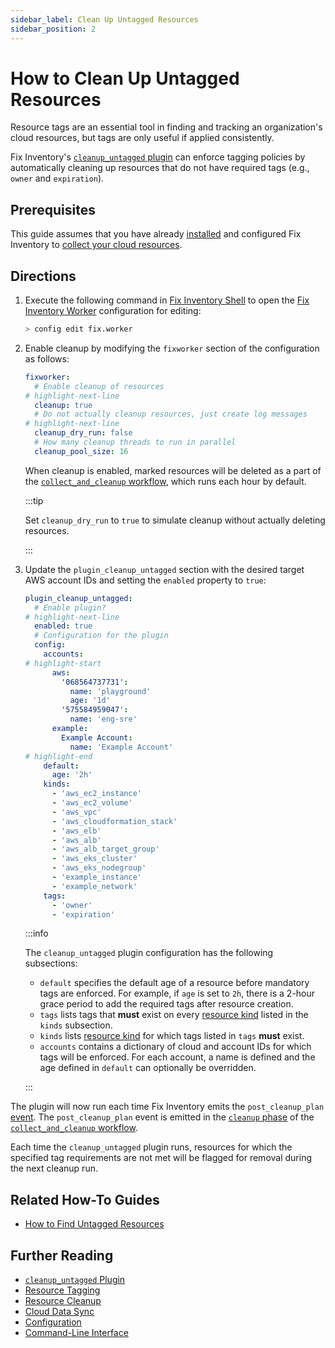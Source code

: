 ```yaml
---
sidebar_label: Clean Up Untagged Resources
sidebar_position: 2
---
```


# How to Clean Up Untagged Resources

Resource tags are an essential tool in finding and tracking an organization's cloud resources, but tags are only useful if applied consistently.

Fix Inventory's [`cleanup_untagged` plugin](../../reference/components/plugins/cleanup_untagged.mdx) can enforce tagging policies by automatically cleaning up resources that do not have required tags (e.g., `owner` and `expiration`).

## Prerequisites

This guide assumes that you have already [installed](../../getting-started/install/index.mdx) and configured Fix Inventory to [collect your cloud resources](../../getting-started/configure/index.mdx).

## Directions

1. Execute the following command in [Fix Inventory Shell](../../reference/components/shell.mdx) to open the [Fix Inventory Worker](../../reference/components/worker.mdx) configuration for editing:

   ```bash
   > config edit fix.worker
   ```

2. Enable cleanup by modifying the `fixworker` section of the configuration as follows:

   ```yaml
   fixworker:
     # Enable cleanup of resources
   # highlight-next-line
     cleanup: true
     # Do not actually cleanup resources, just create log messages
   # highlight-next-line
     cleanup_dry_run: false
     # How many cleanup threads to run in parallel
     cleanup_pool_size: 16
   ```

   When cleanup is enabled, marked resources will be deleted as a part of the [`collect_and_cleanup` workflow](../../reference/workflows/index.mdx#collect_and_cleanup-workflow), which runs each hour by default.

   :::tip

   Set `cleanup_dry_run` to `true` to simulate cleanup without actually deleting resources.

   :::

3. Update the `plugin_cleanup_untagged` section with the desired target AWS account IDs and setting the `enabled` property to `true`:

   ```yaml title="cleanup_untagged plugin configuration"
   plugin_cleanup_untagged:
     # Enable plugin?
   # highlight-next-line
     enabled: true
     # Configuration for the plugin
     config:
       accounts:
   # highlight-start
         aws:
           '068564737731':
             name: 'playground'
             age: '1d'
           '575584959047':
             name: 'eng-sre'
         example:
           Example Account:
             name: 'Example Account'
   # highlight-end
       default:
         age: '2h'
       kinds:
         - 'aws_ec2_instance'
         - 'aws_ec2_volume'
         - 'aws_vpc'
         - 'aws_cloudformation_stack'
         - 'aws_elb'
         - 'aws_alb'
         - 'aws_alb_target_group'
         - 'aws_eks_cluster'
         - 'aws_eks_nodegroup'
         - 'example_instance'
         - 'example_network'
       tags:
         - 'owner'
         - 'expiration'
   ```

   :::info

   The `cleanup_untagged` plugin configuration has the following subsections:

   - `default` specifies the default age of a resource before mandatory tags are enforced. For example, if `age` is set to `2h`, there is a 2-hour grace period to add the required tags after resource creation.
   - `tags` lists tags that **must** exist on every [resource kind](../../concepts/asset-inventory-graph/index.mdx#resource-kinds) listed in the `kinds` subsection.
   - `kinds` lists [resource kind](../../concepts/asset-inventory-graph/index.mdx#resource-kinds) for which tags listed in `tags` **must** exist.
   - `accounts` contains a dictionary of cloud and account IDs for which tags will be enforced. For each account, a name is defined and the age defined in `default` can optionally be overridden.

   :::

The plugin will now run each time Fix Inventory emits the `post_cleanup_plan` [event](../../reference/events/index.mdx). The `post_cleanup_plan` event is emitted in the [`cleanup` phase](../../reference/workflows/index.mdx#cleanup) of the [`collect_and_cleanup` workflow](../../reference/workflows/index.mdx#collect_and_cleanup-workflow).

Each time the `cleanup_untagged` plugin runs, resources for which the specified tag requirements are not met will be flagged for removal during the next cleanup run.

## Related How-To Guides

- [How to Find Untagged Resources](../search/find-untagged-resources.mdx)

## Further Reading

- [`cleanup_untagged` Plugin](../../reference/components/plugins/cleanup_untagged.mdx)
- [Resource Tagging](../../concepts/resource-management/tagging.mdx)
- [Resource Cleanup](../../concepts/resource-management/cleanup.mdx)
- [Cloud Data Sync](../../concepts/cloud-data-sync/index.mdx)
- [Configuration](../../reference/configuration/index.mdx)
- [Command-Line Interface](../../reference/cli/index.mdx)
